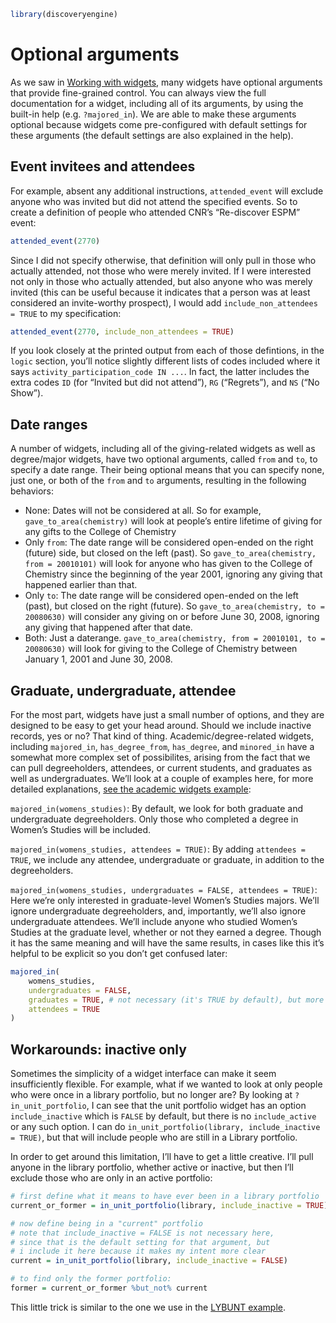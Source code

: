 ```r
library(discoveryengine)
```

# Optional arguments {#optional-arguments}

As we saw in [Working with widgets](#detailed-controls), many widgets have optional arguments that provide fine-grained control. You can always view the full documentation for a widget, including all of its arguments, by using the built-in help (e.g. `?majored_in`). We are able to make these arguments optional because widgets come pre-configured with default settings for these arguments (the default settings are also explained in the help). 

## Event invitees and attendees {#opt-events}

For example, absent any additional instructions, `attended_event` will exclude anyone who was invited but did not attend the specified events. So to create a definition of people who attended CNR's "Re-discover ESPM" event:

```r
attended_event(2770)
```

Since I did not specify otherwise, that definition will only pull in those who actually attended, not those who were merely invited. If I were interested not only in those who actually attended, but also anyone who was merely invited (this can be useful because it indicates that a person was at least considered an invite-worthy prospect), I would add `include_non_attendees = TRUE` to my specification:

```r
attended_event(2770, include_non_attendees = TRUE)
```

If you look closely at the printed output from each of those defintions, in the `logic` section, you'll notice slightly different lists of codes included where it says `activity_participation_code IN ...`. In fact, the latter includes the extra codes `ID` (for "Invited but did not attend"), `RG` ("Regrets"), and `NS` ("No Show"). 

## Date ranges

A number of widgets, including all of the giving-related widgets as well as degree/major widgets, have two optional arguments, called `from` and `to`, to specify a date range. Their being optional means that you can specify none, just one, or both of the `from` and `to` arguments, resulting in the following behaviors:

* None: Dates will not be considered at all. So for example,  `gave_to_area(chemistry)` will look at people's entire lifetime of giving for any gifts to the College of Chemistry
* Only `from`: The date range will be considered open-ended on the right (future) side, but closed on the left (past). So `gave_to_area(chemistry, from = 20010101)` will look for anyone who has given to the College of Chemistry since the beginning of the year 2001, ignoring any giving that happened earlier than that.
* Only `to`: The date range will be considered open-ended on the left (past), but closed on the right (future). So `gave_to_area(chemistry, to = 20080630)` will consider any giving on or before June 30, 2008, ignoring any giving that happened after that date.
* Both: Just a daterange. `gave_to_area(chemistry, from = 20010101, to = 20080630)` will look for giving to the College of Chemistry between January 1, 2001 and June 30, 2008.

## Graduate, undergraduate, attendee

For the most part, widgets have just a small number of options, and they are designed to be easy to get your head around. Should we include inactive records, yes or no? That kind of thing. Academic/degree-related widgets, including `majored_in`, `has_degree_from`, `has_degree`, and `minored_in` have a somewhat more complex set of possibilites, arising from the fact that we can pull degreeholders, attendees, or current students, and graduates as well as undergraduates. We'll look at a couple of examples here, for more detailed explanations, [see the academic widgets example](#ex-academic):

`majored_in(womens_studies)`: By default, we look for both graduate and undergraduate degreeholders. Only those who completed a degree in Women's Studies will be included. 

`majored_in(womens_studies, attendees = TRUE)`: By adding `attendees = TRUE`, we include any attendee, undergraduate or graduate, in addition to the degreeholders.

`majored_in(womens_studies, undergraduates = FALSE, attendees = TRUE)`: Here we're only interested in graduate-level Women's Studies majors. We'll ignore undergraduate degreeholders, and, importantly, we'll also ignore undergraduate attendees. We'll include anyone who studied Women's Studies at the graduate level, whether or not they earned a degree. Though it has the same meaning and will have the same results, in cases like this it's helpful to be explicit so you don't get confused later:

```r
majored_in(
    womens_studies,
    undergraduates = FALSE,
    graduates = TRUE, # not necessary (it's TRUE by default), but more clear
    attendees = TRUE
) 
```

## Workarounds: inactive only

Sometimes the simplicity of a widget interface can make it seem insufficiently flexible. For example, what if we wanted to look at only people who were once in a library portfolio, but no longer are? By looking at `?in_unit_portfolio`, I can see that the unit portfolio widget has an option `include_inactive` which is `FALSE` by default, but there is no  `include_active` or any such option. I can do `in_unit_portfolio(library, include_inactive = TRUE)`, but that will include people who are still in a Library portfolio. 

In order to get around this limitation, I'll have to get a little creative. I'll pull anyone in the library portfolio, whether active or inactive, but then I'll exclude those who are only in an active portfolio:

```r
# first define what it means to have ever been in a library portfolio
current_or_former = in_unit_portfolio(library, include_inactive = TRUE)

# now define being in a "current" portfolio
# note that include_inactive = FALSE is not necessary here, 
# since that is the default setting for that argument, but 
# i include it here because it makes my intent more clear
current = in_unit_portfolio(library, include_inactive = FALSE)

# to find only the former portfolio:
former = current_or_former %but_not% current
```

This little trick is similar to the one we use in the [LYBUNT example](#ex-lybunt). 
